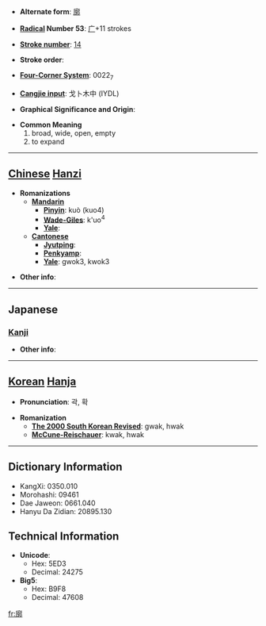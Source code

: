 * '''Alternate form''': [[廓]]

* '''[[Wiktionary:Chinese radical index| Radical]] Number 53''': [[Wiktionary:Chinese radical index 广|广]]+11 strokes

* '''[[Wiktionary:Chinese total strokes index|Stroke number]]''': [[Wiktionary:Chinese total strokes index 14|14]]

* '''Stroke order''': 

* '''[[Wiktionary:Chinese four corner index|Four-Corner System]]''': 0022<sub>7</sub>

* '''[[Wiktionary:Chinese Cangjie index|Cangjie input]]''': 戈卜木中 (IYDL)

* '''Graphical Significance and Origin''': 

* '''Common Meaning'''
*#broad, wide, open, empty
*# to expand


----

== [[Chinese]] [[Hanzi]] ==

* '''Romanizations'''
** '''[[Mandarin]]'''
*** '''[[Pinyin]]''': kuò (kuo4)
*** '''[[Wade-Giles]]''': k'uo<sup>4</sup>
*** '''[[Yale]]''': 
** '''[[Cantonese]]'''
*** '''[[Jyutping]]''':
*** '''[[Penkyamp]]''': 
*** '''[[Yale]]''': gwok3, kwok3

* '''Other info''': 

----

==Japanese==
===[[Kanji]]===
{{kanji|on readings=[[かく]] (kaku)
|kun readings=[[とりで]] (toride), [[くるわ]] (kuruwa)
}}

* '''Other info''':  

----

== [[Korean]] [[Hanja]] ==

* '''Pronunciation''': 곽, 확

* '''Romanization'''
** '''[[The 2000 South Korean Revised Romanization|The 2000 South Korean Revised]]''': gwak, hwak
** '''[[McCune-Reischauer]]''': kwak, hwak

----

== Dictionary Information ==

* KangXi: 0350.010
* Morohashi: 09461
* Dae Jaweon: 0661.040
* Hanyu Da Zidian: 20895.130

== Technical Information ==

* '''Unicode''':
** Hex: 5ED3
** Decimal: 24275
* '''Big5''':
** Hex: B9F8
** Decimal: 47608

[[fr:廓]]